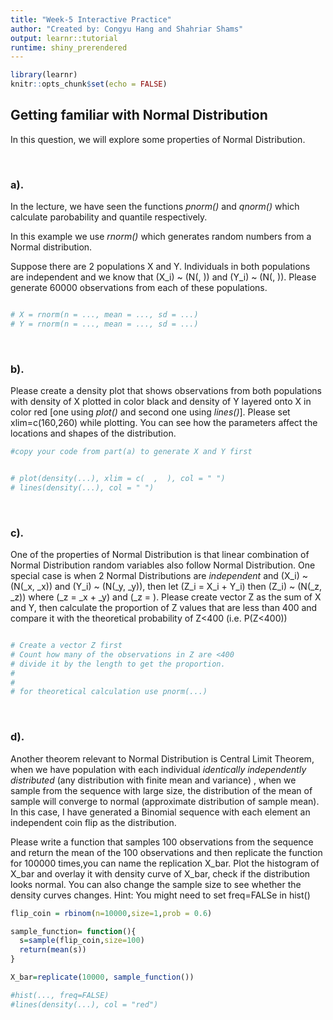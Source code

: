 ```yaml
---
title: "Week-5 Interactive Practice"
author: "Created by: Congyu Hang and Shahriar Shams"
output: learnr::tutorial
runtime: shiny_prerendered
---
```


```r
library(learnr)
knitr::opts_chunk$set(echo = FALSE)
```


## Getting familiar with Normal Distribution

In this question, we will explore some properties of Normal Distribution.

\  

### a).

In the lecture, we have seen the functions _pnorm()_ and _qnorm()_ which calculate parobability and quantile respectively.

In this example we use _rnorm()_ which generates random numbers from a Normal distribution.


Suppose there are 2 populations X and Y. Individuals in both populations are independent and we know that \(X_i\) ~ \(N(\mu=200, \sigma=10)\) and \(Y_i\) ~ \(N(\mu=210, \sigma=20)\). Please generate 60000 observations from each of these populations.

```r

```



```r
# X = rnorm(n = ..., mean = ..., sd = ...)
# Y = rnorm(n = ..., mean = ..., sd = ...)
```

\  


### b).

Please create a density plot that shows observations from both populations with density of X plotted in color black and density of Y layered onto X in color red [one using _plot()_ and second one using _lines()_]. Please set xlim=c(160,260) while plotting. You can see how the parameters affect the locations and shapes of the distribution.

```r
#copy your code from part(a) to generate X and Y first



```

```r
# plot(density(...), xlim = c(  ,  ), col = " ")
# lines(density(...), col = " ")
```

\  

### c).

One of the properties of Normal Distribution is that linear combination of Normal Distribution random variables also follow Normal Distribution. One special case is when 2 Normal Distributions are *independent* and 
\(X_i\) ~ \(N(\mu_x, \sigma_x)\) and \(Y_i\) ~ \(N(\mu_y, \sigma_y)\), then let \(Z_i = X_i + Y_i\) then \(Z_i\) ~ \(N(\mu_z, \sigma_z)\) where \(\mu_z = \mu_x + \mu_y\) and \(\sigma_z = \sqrt{\sigma_x^2 + \sigma_y^2}\). Please create vector Z as the sum of X and Y, then calculate the proportion of Z values that are less than 400 and compare it with the theoretical probability of Z<400 (i.e. P(Z<400))


```r

```

```r
# Create a vector Z first
# Count how many of the observations in Z are <400
# divide it by the length to get the proportion.
#
#
# for theoretical calculation use pnorm(...)
```

\  

### d).

Another theorem relevant to Normal Distribution is Central Limit Theorem, when we have population with each individual *identically independently distributed* (any distribution with finite mean and variance) , when we sample from the sequence with large size, the distribution of the mean of sample will converge to normal (approximate distribution of sample mean). In this case, I have generated a Binomial sequence with each element an independent coin flip as the distribution.

Please write a function that samples 100 observations from the sequence and return the mean of the 100 observations and then replicate the function for 100000 times,you can name the replication X_bar. Plot the histogram of X_bar and overlay it with density curve of X_bar, check if the distribution looks normal. You can also change the sample size to see whether the density curves changes.
Hint: You might need to set freq=FALSe in hist()


```r
flip_coin = rbinom(n=10000,size=1,prob = 0.6)
```


```r
sample_function= function(){
  s=sample(flip_coin,size=100)
  return(mean(s))
}

X_bar=replicate(10000, sample_function())

#hist(..., freq=FALSE)
#lines(density(...), col = "red")
```






